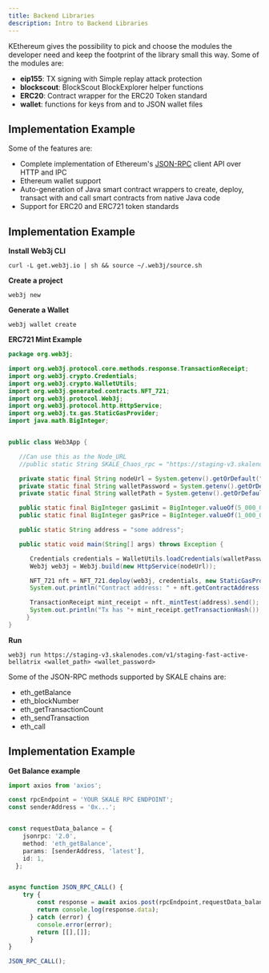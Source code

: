 ```yaml
---
title: Backend Libraries
description: Intro to Backend Libraries
---
```




<Tabs>
<TabItem label="Kethereum">
<ToolLayout
    introParagraph="Kethereum is a Kotlin library created for Ethereum. It opts for a non-monolithic structure, empowering users to selectively integrate modules and thereby maintain a lean library footprint."
    toolName="Kethreum"
    toolLink="https://github.com/komputing/KEthereum"
    toolDocsLink="https://github.com/komputing/KEthereum"
>

KEthereum gives the possibility to pick and choose the modules the developer need and keep the footprint of the library small this way. Some of the modules are:

- **eip155**: TX signing with Simple replay attack protection
- **blockscout**: BlockScout BlockExplorer helper functions
- **ERC20**: Contract wrapper for the ERC20 Token standard
- **wallet**: functions for keys from and to JSON wallet files

## Implementation Example

</ToolLayout>
</TabItem>
<TabItem label="Web3j">
<ToolLayout
	introParagraph="Web3j is a modular, reactive, type safe Java and Android library for working with Smart Contracts and integrating with clients (nodes) on the Ethereum network."
	toolName="Web3j"
	toolLink="https://docs.web3j.io/4.10.0/"
	toolDocsLink="https://docs.web3j.io/4.10.0/"
>

Some of the features are:

- Complete implementation of Ethereum's [JSON-RPC](https://eth.wiki/json-rpc/API) client API over HTTP and IPC
- Ethereum wallet support
- Auto-generation of Java smart contract wrappers to create, deploy, transact with and call smart contracts from native Java code 
- Support for ERC20 and ERC721 token standards

## Implementation Example

 **Install Web3j CLI**

```shell
curl -L get.web3j.io | sh && source ~/.web3j/source.sh
```

**Create a project** 

```shell
web3j new
```
**Generate a Wallet**
```shell
web3j wallet create
```

**ERC721 Mint Example**

```java
package org.web3j;

import org.web3j.protocol.core.methods.response.TransactionReceipt;
import org.web3j.crypto.Credentials;
import org.web3j.crypto.WalletUtils;
import org.web3j.generated.contracts.NFT_721;
import org.web3j.protocol.Web3j;
import org.web3j.protocol.http.HttpService;
import org.web3j.tx.gas.StaticGasProvider;
import java.math.BigInteger;


public class Web3App {

   //Can use this as the Node_URL
   //public static String SKALE_Chaos_rpc = "https://staging-v3.skalenodes.com/v1/staging-fast-active-bellatrix";

   private static final String nodeUrl = System.getenv().getOrDefault("WEB3J_NODE_URL", "<node_url>");
   private static final String walletPassword = System.getenv().getOrDefault("WEB3J_WALLET_PASSWORD", "<wallet_password>");
   private static final String walletPath = System.getenv().getOrDefault("WEB3J_WALLET_PATH", "<wallet_path>");

   public static final BigInteger gasLimit = BigInteger.valueOf(5_000_000);
   public static final BigInteger gasPrice = BigInteger.valueOf(1_000_00);

   public static String address = "some address";

   public static void main(String[] args) throws Exception {

      Credentials credentials = WalletUtils.loadCredentials(walletPassword, walletPath);
      Web3j web3j = Web3j.build(new HttpService(nodeUrl));

      NFT_721 nft = NFT_721.deploy(web3j, credentials, new StaticGasProvider(gasPrice, gasLimit)).send();
      System.out.println("Contract address: " + nft.getContractAddress());

      TransactionReceipt mint_receipt = nft._mintTest(address).send();
      System.out.println("Tx has "+ mint_receipt.getTransactionHash());
     }
}
```

**Run**
```shell
web3j run https://staging-v3.skalenodes.com/v1/staging-fast-active-bellatrix <wallet_path> <wallet_password>
```

</ToolLayout>
</TabItem>
<TabItem label="JSON-RPC Calls">
<ToolLayout
    introParagraph="When some platforms or frameworks don't have any quality web3 library or SDK, there's always the possibility to make the blockchain calls directly to the JSON-RPC methods supported by the chain."
    toolName="JSON-RPC Calls"
    toolLink="https://docs.skale.network/technology/json-rpc-interface"
    toolDocsLink="https://docs.skale.network/technology/json-rpc-interface"
>

Some of the JSON-RPC methods supported by SKALE chains are:
- eth_getBalance
- eth_blockNumber
- eth_getTransactionCount
- eth_sendTransaction
- eth_call

## Implementation Example

**Get Balance example**
````typescript
import axios from 'axios';

const rpcEndpoint = 'YOUR SKALE RPC ENDPOINT';
const senderAddress = '0x...';


const requestData_balance = {
    jsonrpc: '2.0',
    method: 'eth_getBalance',
    params: [senderAddress, 'latest'],
    id: 1,
  };


async function JSON_RPC_CALL() {
    try {
        const response = await axios.post(rpcEndpoint,requestData_balance);
        return console.log(response.data);
      } catch (error) {
        console.error(error);
        return [[],[]];
      }
}

JSON_RPC_CALL();
````
</ToolLayout>
</TabItem>
</Tabs>